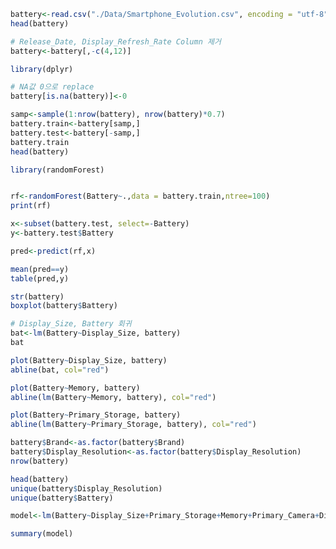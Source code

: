 ```r
battery<-read.csv("./Data/Smartphone_Evolution.csv", encoding = "utf-8", header = TRUE)
head(battery)
```

```r
# Release_Date, Display_Refresh_Rate Column 제거
battery<-battery[,-c(4,12)]
```

```r
library(dplyr)

# NA값 0으로 replace
battery[is.na(battery)]<-0

samp<-sample(1:nrow(battery), nrow(battery)*0.7)
battery.train<-battery[samp,]
battery.test<-battery[-samp,]
battery.train
head(battery)

library(randomForest)


rf<-randomForest(Battery~.,data = battery.train,ntree=100)
print(rf)

x<-subset(battery.test, select=-Battery)
y<-battery.test$Battery

pred<-predict(rf,x)

mean(pred==y)
table(pred,y)
```

```r
str(battery)
boxplot(battery$Battery)

# Display_Size, Battery 회귀
bat<-lm(Battery~Display_Size, battery)
bat
```

```r
plot(Battery~Display_Size, battery)
abline(bat, col="red")
```

```r
plot(Battery~Memory, battery)
abline(lm(Battery~Memory, battery), col="red")
```

```r
plot(Battery~Primary_Storage, battery)
abline(lm(Battery~Primary_Storage, battery), col="red")
```

```r
battery$Brand<-as.factor(battery$Brand)
battery$Display_Resolution<-as.factor(battery$Display_Resolution)
nrow(battery)

head(battery)
unique(battery$Display_Resolution)
unique(battery$Battery)

model<-lm(Battery~Display_Size+Primary_Storage+Memory+Primary_Camera+Display_Resolution,battery)

summary(model)
```
